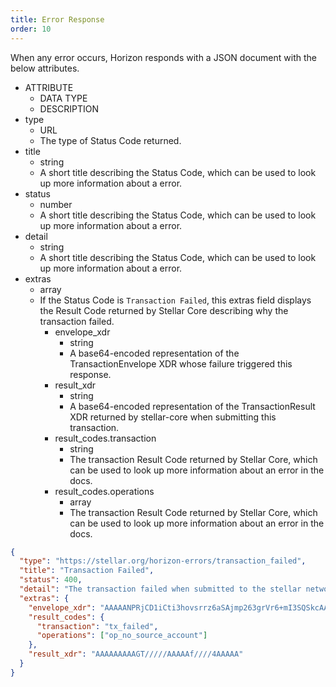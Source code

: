 ```yaml
---
title: Error Response
order: 10
---
```


When any error occurs, Horizon responds with a JSON document with the below attributes.

<NestedTable>

- ATTRIBUTE
  - DATA TYPE
  - DESCRIPTION
- type
  - URL
  - The type of Status Code returned.
- title
  - string
  - A short title describing the Status Code, which can be used to look up more information about a error.
- status
  - number
  - A short title describing the Status Code, which can be used to look up more information about a error.
- detail
  - string
  - A short title describing the Status Code, which can be used to look up more information about a error.
- extras
  - array
  - If the Status Code is `Transaction Failed`, this extras field displays the Result Code returned by Stellar Core describing why the transaction failed.
    - envelope_xdr
      - string
      - A base64-encoded representation of the TransactionEnvelope XDR whose failure triggered this response.
    - result_xdr
      - string
      - A base64-encoded representation of the TransactionResult XDR returned by stellar-core when submitting this transaction.
    - result_codes.transaction
      - string
      - The transaction Result Code returned by Stellar Core, which can be used to look up more information about an error in the docs.
    - result_codes.operations
      - array
      - The transaction Result Code returned by Stellar Core, which can be used to look up more information about an error in the docs.

</NestedTable>

<ExampleResponse>

```json
{
  "type": "https://stellar.org/horizon-errors/transaction_failed",
  "title": "Transaction Failed",
  "status": 400,
  "detail": "The transaction failed when submitted to the stellar network. The `extras.result_codes` field on this response contains further details.  Descriptions of each code can be found at: https://www.stellar.org/developers/learn/concepts/list-of-operations.html",
  "extras": {
    "envelope_xdr": "AAAAANPRjCD1iCti3hovsrrz6aSAjmp263grVr6+mI3SQSkcAAAAZAAPRLgAAAADAAAAAAAAAAAAAAABAAAAAQAAAACuSL9OciKkFztj4d3zuadl20HHObu+7qJenBxHPrMayQAAAAUAAAABAAAAANPRjCD1iCti3hovsrrz6aSAjmp263grVr6+mI3SQSkcAAAAAAAAAAAAAAAAAAAAAAAAAAAAAAAAAAAAAAAAAAAAAAAAAAAAAtJBKRwAAABA1N0iqDAgqS6+3RIZGoNB9OXrY3wd/nLruXYi+eiTt4jn94fLVLwAw6jJCaK+qxStwO7c4kP6u5k0RPbuYC55CT6zGskAAABAiUGCNCS4pGlfcRmi82kbralzcFlTQAFzLyfUrYGn3RtQ4p/7TUwAqIanVoWGfEqzIJo64ZT+mYtJ72BfI+FiDg==",
    "result_codes": {
      "transaction": "tx_failed",
      "operations": ["op_no_source_account"]
    },
    "result_xdr": "AAAAAAAAAGT/////AAAAAf////4AAAAA"
  }
}
```

</ExampleResponse>
